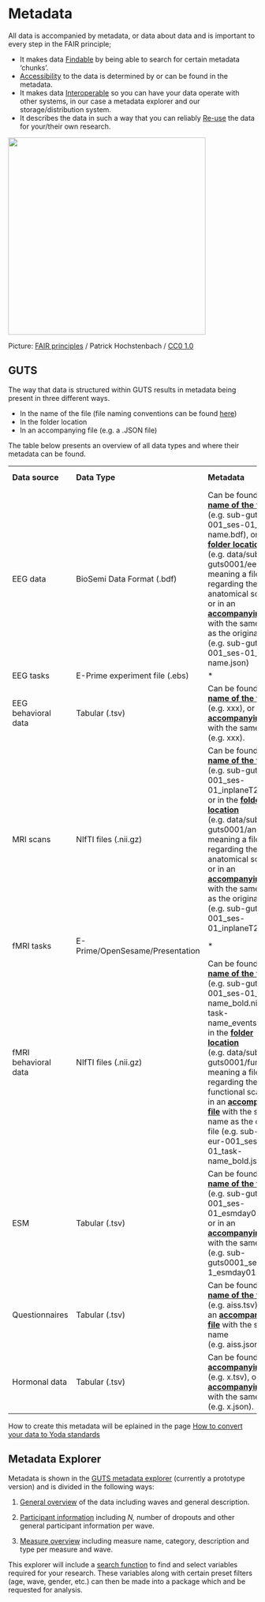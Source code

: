 # Metadata

All data is accompanied by metadata, or data about data and is important to every step in the FAIR principle;

-   It makes data [Findable]{.underline} by being able to search for certain metadata 'chunks'.
-   [Accessibility]{.underline} to the data is determined by or can be found in the metadata.
-   It makes data [Interoperable]{.underline} so you can have your data operate with other systems, in our case a metadata explorer and our storage/distribution system.
-   It describes the data in such a way that you can reliably [Re-use]{.underline} the data for your/their own research.

![](images/fair-data.png){width="400"}

Picture: [FAIR principles](https://www.ugent.be/img/doza/beleid/fair-data.png) / Patrick Hochstenbach / [CC0 1.0](https://creativecommons.org/publicdomain/zero/1.0/)

## GUTS

The way that data is structured within GUTS results in metadata being present in three different ways.

-   In the name of the file (file naming conventions can be found [here](https://eduardklap.github.io/guts-rdm/file-naming.html))
-   In the folder location
-   In an accompanying file (e.g. a .JSON file)

The table below presents an overview of all data types and where their metadata can be found.

|                      |                                 |                                                                                                                                                                                                                                                                                                                                                                                                           |                                       |
|---------------|---------------|---------------------------|---------------|
| **Data source**      | **Data Type**                   | **Metadata**                                                                                                                                                                                                                                                                                                                                                                                              | **Metadata format**                   |
| EEG data             | BioSemi Data Format (.bdf)      | Can be found in the [**name of the file**]{.underline} (e.g. sub-guts-eur-001_ses-01_task-name.bdf), or in the [**folder location**]{.underline} (e.g. data/sub-guts0001/eeg/\*, meaning a file regarding the anatomical scans), or in an [**accompanying file**]{.underline} with the same name as the original file (e.g. sub-guts-eur-001_ses-01_task-name.json)                                       | Filename, folder location, .json file |
| EEG tasks            | E-Prime experiment file (.ebs)  | \*                                                                                                                                                                                                                                                                                                                                                                                                        | \*                                    |
| EEG behavioral data  | Tabular (.tsv)                  | Can be found in the [**name of the file**]{.underline} (e.g. xxx), or in an [**accompanying file**]{.underline} with the same name (e.g. xxx).                                                                                                                                                                                                                                                            | Filename, .json file                  |
| MRI scans            | NIfTI files (.nii.gz)           | Can be found in the [**name of the file**]{.underline} (e.g. sub-guts-eur-001_ses-01_inplaneT2.nii.gz), or in the [**folder location**]{.underline} (e.g. data/sub-guts0001/anat/\*, meaning a file regarding the anatomical scans), or in an [**accompanying file**]{.underline} with the same name as the original file (e.g. sub-guts-eur-001_ses-01_inplaneT2.json)                                   | Filename, folder location, .json file |
| fMRI tasks           | E-Prime/OpenSesame/Presentation | \*                                                                                                                                                                                                                                                                                                                                                                                                        | \*                                    |
| fMRI behavioral data | NIfTI files (.nii.gz)           | Can be found in the [**name of the file**]{.underline} (e.g. sub-guts-eur-001_ses-01_task-name_bold.nii.gz or task-name_events.tsv), or in the [**folder location**]{.underline} (e.g. data/sub-guts0001/func/\*, meaning a file regarding the functional scans), or in an [**accompanying file**]{.underline} with the same name as the original file (e.g. sub-guts-eur-001_ses-01_task-name_bold.json) | Filename, folder location, .json file |
| ESM                  | Tabular (.tsv)                  | Can be found in the [**name of the file**]{.underline} (e.g. sub-guts-eur-001_ses-01_esmday01.tsv), or in an [**accompanying file**]{.underline} with the same name (e.g. sub-guts0001_ses-1_esmday01.json).                                                                                                                                                                                              | Filename, .json file                  |
| Questionnaires       | Tabular (.tsv)                  | Can be found in the [**name of the file**]{.underline} (e.g. aiss.tsv), or in an [**accompanying file**]{.underline} with the same name (e.g. aiss.json).                                                                                                                                                                                                                                                 | Filename, .json file                  |
| Hormonal data        | Tabular (.tsv)                  | Can be found in the [**accompanying file**]{.underline} (e.g. x.tsv), or in an [**accompanying file**]{.underline} with the same name (e.g. x.json).                                                                                                                                                                                                                                                      | Filename, .json file                  |

How to create this metadata will be eplained in the page [How to convert your data to Yoda standards](https://eduardklap.github.io/guts-rdm/how-to-save-your-data.html)

## Metadata Explorer

Metadata is shown in the [GUTS metadata explorer](https://guts-consortium.github.io/guts-explorer/) (currently a prototype version) and is divided in the following ways:

1.  [General overview]{.underline} of the data including waves and general description.

2.  [Participant information]{.underline} including *N,* number of dropouts and other general participant information per wave.

3.  [Measure overview]{.underline} including measure name, category, description and type per measure and wave.

This explorer will include a [search function]{.underline} to find and select variables required for your research. These variables along with certain preset filters (age, wave, gender, etc.) can then be made into a package which and be requested for analysis.
